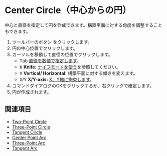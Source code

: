 
# Center Circle（中心からの円） 

<Reference shortcut="" command="Center Circle" button="ツールバー" />

中心と直径を指定して円を作成できます。構築平面に対する角度を調整することもできます。

1. ツールバーのボタン <ButtonIcon type="button-center-circle" /> をクリックします。
2. 円の中心位置でクリックします。
3. カーソルを移動して直径の位置でクリックします。
   - <kbd>Tab</kbd> [直径を数値で指定します](./sketching-essentials#specify-dimensions-numerically)。
   - <kbd>K</kbd> **Knife:** [ナイフモードを使う](./sketching-essentials#use-knife-mode)を参照してください。
   - <kbd>V</kbd> **Vertical/ Horizontal:** 構築平面に対する傾きを変えます。
   - <kbd>X</kbd>/<kbd>Y</kbd> **X/Y-axis:** [X、Y軸に拘束します](./sketching-essentials#constrain-to-an-axis)。
4. コマンドダイアログのOKをクリックするか、右クリックで確定します。
5. 円が作成されます。

<VideoPlayer fileName="center-circle"/>

## 関連項目
- [Two-Point Circle](./two-point-circle)
- [Three-Point Circle](./three-point-circle)
- [Tangent Circle](./tangent-circle)
- [Center Point Arc](./center-point-arc)
- [Three-Point Arc](./three-point-arc)
- [Tangent Arc](./tangent-arc)